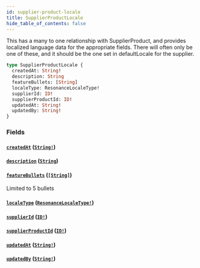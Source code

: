 ```yaml
---
id: supplier-product-locale
title: SupplierProductLocale
hide_table_of_contents: false
---
```



This has a many to one relationship with SupplierProduct, and provides localized language data for the appropriate fields.
There will often only be one of these, and it should be the one set in defaultLocale for the supplier.

```graphql
type SupplierProductLocale {
  createdAt: String!
  description: String
  featureBullets: [String]
  localeType: ResonanceLocaleType!
  supplierId: ID!
  supplierProductId: ID!
  updatedAt: String!
  updatedBy: String!
}
```


### Fields

#### [`createdAt`](#) ([`String!`](/developers/supplier-apis/supply-api/graphql/reference/scalars/string))




#### [`description`](#) ([`String`](/developers/supplier-apis/supply-api/graphql/reference/scalars/string))




#### [`featureBullets`](#) ([`[String]`](/developers/supplier-apis/supply-api/graphql/reference/scalars/string))

Limited to 5 bullets


#### [`localeType`](#) ([`ResonanceLocaleType!`](/developers/supplier-apis/supply-api/graphql/reference/enums/resonance-locale-type))




#### [`supplierId`](#) ([`ID!`](/developers/supplier-apis/supply-api/graphql/reference/scalars/id))




#### [`supplierProductId`](#) ([`ID!`](/developers/supplier-apis/supply-api/graphql/reference/scalars/id))




#### [`updatedAt`](#) ([`String!`](/developers/supplier-apis/supply-api/graphql/reference/scalars/string))




#### [`updatedBy`](#) ([`String!`](/developers/supplier-apis/supply-api/graphql/reference/scalars/string))






